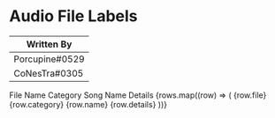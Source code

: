 # Audio File Labels

| Written By     |
| -------------- |
| Porcupine#0529 |
| CoNesTra#0305  |


<TableContainer component={Paper}>
	<Table aria-label="simple table">
	<TableHead>
		<TableRow>
		<TableCell>File Name</TableCell>
		<TableCell>Category</TableCell>
		<TableCell>Song Name</TableCell>
		<TableCell>Details</TableCell>
		</TableRow>
	</TableHead>
	<TableBody>
		{rows.map((row) => (
		<TableRow
			key={row.name}
		>
			<TableCell component="th" scope="row">
			{row.file}
			</TableCell>
			<TableCell>{row.category}</TableCell>
			<TableCell>{row.name}</TableCell>
			<TableCell>{row.details}</TableCell>
		</TableRow>
		))}
	</TableBody>
	</Table>
</TableContainer>
